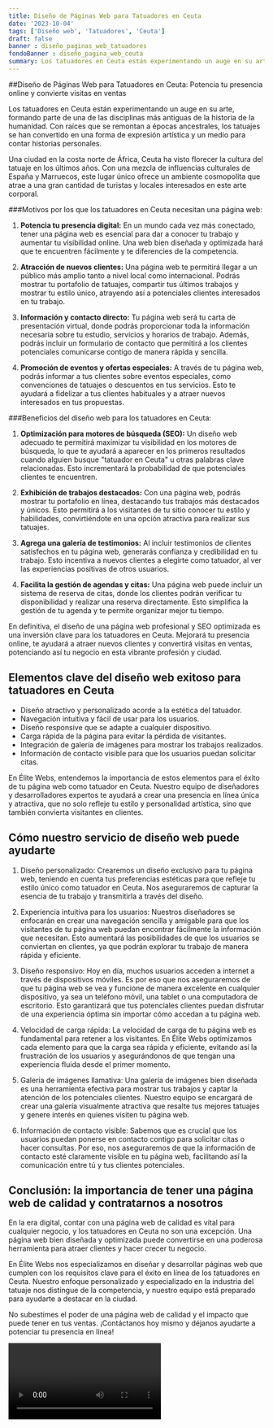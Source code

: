 ```yaml
---
title: Diseño de Páginas Web para Tatuadores en Ceuta
date: '2023-10-04'
tags: ['Diseño web', 'Tatuadores', 'Ceuta']
draft: false
banner : diseño_paginas_web_tatuadores
fondoBanner : diseño_pagina_web_ceuta
summary: Los tatuadores en Ceuta están experimentando un auge en su arte, formando parte de una de las disciplinas más antiguas de la historia de la humanidad. Con raíces que se remontan a épocas ancestrales, los tatuajes se han convertido en una forma de expresión artística y un medio para contar historias personales. 
---
```


##Diseño de Páginas Web para Tatuadores en Ceuta: Potencia tu presencia online y convierte visitas en ventas

Los tatuadores en Ceuta están experimentando un auge en su arte, formando parte de una de las disciplinas más antiguas de la historia de la humanidad. Con raíces que se remontan a épocas ancestrales, los tatuajes se han convertido en una forma de expresión artística y un medio para contar historias personales. 

Una ciudad en la costa norte de África, Ceuta ha visto florecer la cultura del tatuaje en los últimos años. Con una mezcla de influencias culturales de España y Marruecos, este lugar único ofrece un ambiente cosmopolita que atrae a una gran cantidad de turistas y locales interesados en este arte corporal.

###Motivos por los que los tatuadores en Ceuta necesitan una página web:

1. **Potencia tu presencia digital:** En un mundo cada vez más conectado, tener una página web es esencial para dar a conocer tu trabajo y aumentar tu visibilidad online. Una web bien diseñada y optimizada hará que te encuentren fácilmente y te diferencies de la competencia.

2. **Atracción de nuevos clientes:** Una página web te permitirá llegar a un público más amplio tanto a nivel local como internacional. Podrás mostrar tu portafolio de tatuajes, compartir tus últimos trabajos y mostrar tu estilo único, atrayendo así a potenciales clientes interesados en tu trabajo.

3. **Información y contacto directo:** Tu página web será tu carta de presentación virtual, donde podrás proporcionar toda la información necesaria sobre tu estudio, servicios y horarios de trabajo. Además, podrás incluir un formulario de contacto que permitirá a los clientes potenciales comunicarse contigo de manera rápida y sencilla.

4. **Promoción de eventos y ofertas especiales:** A través de tu página web, podrás informar a tus clientes sobre eventos especiales, como convenciones de tatuajes o descuentos en tus servicios. Esto te ayudará a fidelizar a tus clientes habituales y a atraer nuevos interesados en tus propuestas.

###Beneficios del diseño web para los tatuadores en Ceuta:

1. **Optimización para motores de búsqueda (SEO):** Un diseño web adecuado te permitirá maximizar tu visibilidad en los motores de búsqueda, lo que te ayudará a aparecer en los primeros resultados cuando alguien busque "tatuador en Ceuta" u otras palabras clave relacionadas. Esto incrementará la probabilidad de que potenciales clientes te encuentren.

2. **Exhibición de trabajos destacados:** Con una página web, podrás mostrar tu portafolio en línea, destacando tus trabajos más destacados y únicos. Esto permitirá a los visitantes de tu sitio conocer tu estilo y habilidades, convirtiéndote en una opción atractiva para realizar sus tatuajes.

3. **Agrega una galería de testimonios:** Al incluir testimonios de clientes satisfechos en tu página web, generarás confianza y credibilidad en tu trabajo. Esto incentiva a nuevos clientes a elegirte como tatuador, al ver las experiencias positivas de otros usuarios.

4. **Facilita la gestión de agendas y citas:** Una página web puede incluir un sistema de reserva de citas, donde los clientes podrán verificar tu disponibilidad y realizar una reserva directamente. Esto simplifica la gestión de tu agenda y te permite organizar mejor tu tiempo.

En definitiva, el diseño de una página web profesional y SEO optimizada es una inversión clave para los tatuadores en Ceuta. Mejorará tu presencia online, te ayudará a atraer nuevos clientes y convertirá visitas en ventas, potenciando así tu negocio en esta vibrante profesión y ciudad.

<GifSeo />

<Cta />

## Elementos clave del diseño web exitoso para tatuadores en Ceuta

- Diseño atractivo y personalizado acorde a la estética del tatuador.
- Navegación intuitiva y fácil de usar para los usuarios.
- Diseño responsive que se adapte a cualquier dispositivo.
- Carga rápida de la página para evitar la pérdida de visitantes.
- Integración de galería de imágenes para mostrar los trabajos realizados.
- Información de contacto visible para que los usuarios puedan solicitar citas.

En Élite Webs, entendemos la importancia de estos elementos para el éxito de tu página web como tatuador en Ceuta. Nuestro equipo de diseñadores y desarrolladores expertos te ayudará a crear una presencia en línea única y atractiva, que no solo refleje tu estilo y personalidad artística, sino que también convierta visitantes en clientes.

## Cómo nuestro servicio de diseño web puede ayudarte

1. Diseño personalizado: Crearemos un diseño exclusivo para tu página web, teniendo en cuenta tus preferencias estéticas para que refleje tu estilo único como tatuador en Ceuta. Nos aseguraremos de capturar la esencia de tu trabajo y transmitirla a través del diseño.

2. Experiencia intuitiva para los usuarios: Nuestros diseñadores se enfocarán en crear una navegación sencilla y amigable para que los visitantes de tu página web puedan encontrar fácilmente la información que necesitan. Esto aumentará las posibilidades de que los usuarios se conviertan en clientes, ya que podrán explorar tu trabajo de manera rápida y eficiente.

3. Diseño responsivo: Hoy en día, muchos usuarios acceden a internet a través de dispositivos móviles. Es por eso que nos aseguraremos de que tu página web se vea y funcione de manera excelente en cualquier dispositivo, ya sea un teléfono móvil, una tablet o una computadora de escritorio. Esto garantizará que tus potenciales clientes puedan disfrutar de una experiencia óptima sin importar cómo accedan a tu página web.

4. Velocidad de carga rápida: La velocidad de carga de tu página web es fundamental para retener a los visitantes. En Élite Webs optimizamos cada elemento para que la carga sea rápida y eficiente, evitando así la frustración de los usuarios y asegurándonos de que tengan una experiencia fluida desde el primer momento.

5. Galería de imágenes llamativa: Una galería de imágenes bien diseñada es una herramienta efectiva para mostrar tus trabajos y captar la atención de los potenciales clientes. Nuestro equipo se encargará de crear una galería visualmente atractiva que resalte tus mejores tatuajes y genere interés en quienes visiten tu página web.

6. Información de contacto visible: Sabemos que es crucial que los usuarios puedan ponerse en contacto contigo para solicitar citas o hacer consultas. Por eso, nos aseguraremos de que la información de contacto esté claramente visible en tu página web, facilitando así la comunicación entre tú y tus clientes potenciales.

## Conclusión: la importancia de tener una página web de calidad y contratarnos a nosotros

En la era digital, contar con una página web de calidad es vital para cualquier negocio, y los tatuadores en Ceuta no son una excepción. Una página web bien diseñada y optimizada puede convertirse en una poderosa herramienta para atraer clientes y hacer crecer tu negocio.

En Élite Webs nos especializamos en diseñar y desarrollar páginas web que cumplen con los requisitos clave para el éxito en línea de los tatuadores en Ceuta. Nuestro enfoque personalizado y especializado en la industria del tatuaje nos distingue de la competencia, y nuestro equipo está preparado para ayudarte a destacar en la ciudad.

No subestimes el poder de una página web de calidad y el impacto que puede tener en tus ventas. ¡Contáctanos hoy mismo y déjanos ayudarte a potenciar tu presencia en línea!

<Video />

<CtaBot job='Tatuadores' city='Ceuta'/>

<Gmaps query='Ceuta+españa+maps' />